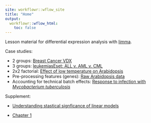 ```yaml
---
site: workflowr::wflow_site
title: "Home"
output:
  workflowr::wflow_html:
    toc: false
---
```


Lesson material for differential expression analysis with [limma][].

Case studies:

* 2 groups: [Breast Cancer VDX](vdx.html)
* 3 groups: [leukemiasEset: ALL v. AML v. CML](leukemiasEset.html)
* 2x2 factorial: [Effect of low temperature on Arabidopsis](arabidopsis.html)
* Pre-processing features (genes): [Raw Arabidopsis data](pre-processing.html)
* Accounting for technical batch effects: [Response to infection with _Mycobacterium tuberculosis_](batch-effects.html)

Supplement:

* [Understanding stastical signficance of linear models]()

* [Chapter 1](ch01.html)

[limma]: https://bioconductor.org/packages/release/bioc/html/limma.html
